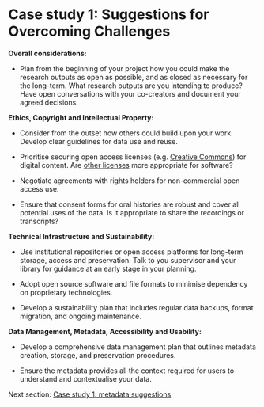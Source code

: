 # **Case study 1:** Suggestions for Overcoming Challenges {#sec-cs1suggestions}

**Overall considerations:**

-   Plan from the beginning of your project how you could make the research outputs as open as possible, and as closed as necessary for the long-term. What research outputs are you intending to produce? Have open conversations with your co-creators and document your agreed decisions.

**Ethics, Copyright and Intellectual Property:**

-   Consider from the outset how others could build upon your work. Develop clear guidelines for data use and reuse.

-   Prioritise securing open access licenses (e.g. [Creative Commons](https://creativecommons.org/share-your-work/)) for digital content. Are [other licenses](https://opensource.org/licenses) more appropriate for software?

-   Negotiate agreements with rights holders for non-commercial open access use.

-   Ensure that consent forms for oral histories are robust and cover all potential uses of the data. Is it appropriate to share the recordings or transcripts?

**Technical Infrastructure and Sustainability:**

-   Use institutional repositories or open access platforms for long-term storage, access and preservation. Talk to you supervisor and your library for guidance at an early stage in your planning.

-   Adopt open source software and file formats to minimise dependency on proprietary technologies.

-   Develop a sustainability plan that includes regular data backups, format migration, and ongoing maintenance.

**Data Management, Metadata, Accessibility and Usability:**

-   Develop a comprehensive data management plan that outlines metadata creation, storage, and preservation procedures.

-   Ensure the metadata provides all the context required for users to understand and contextualise your data.

Next section: [Case study 1: metadata suggestions](case-study-1-metadata.qmd#sec-cs1metadata)
